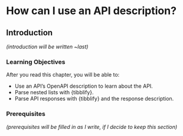 # How can I use an API description? {#sec-openapi}

## Introduction

*(introduction will be written \~last)*

### Learning Objectives

After you read this chapter, you will be able to:

-   Use an API’s OpenAPI description to learn about the API.
-   Parse nested lists with {tibblify}.
-   Parse API responses with {tibblify} and the response description.

### Prerequisites

*(prerequisites will be filled in as I write, if I decide to keep this section)*
